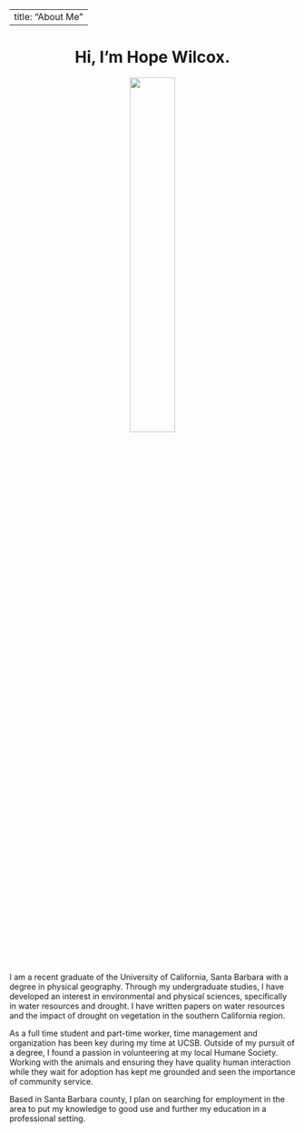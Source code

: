 
---
title: "About Me"
---
  
<center>
# Hi, I'm Hope Wilcox.
</center>
<center>
![](img/hopegrad.jpg){width=40%} 
</center>

I am a recent graduate of the University of California, Santa Barbara with a degree in physical geography. Through my undergraduate studies, I have developed an interest in environmental and physical sciences, specifically in water resources and drought. I have written papers on water resources and the impact of drought on vegetation in the southern California region. 

As a full time student and part-time worker, time management and organization has been key during my time at UCSB. Outside of my pursuit of a degree, I found a passion in volunteering at my local Humane Society. Working with the animals and ensuring they have quality human interaction while they wait for adoption has kept me grounded and seen the importance of community service.

Based in Santa Barbara county, I plan on searching for employment in the area to put my knowledge to good use and further my education in a professional setting. 
